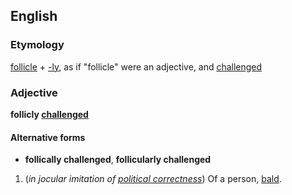 ==English==
===Etymology===
[[follicle]] + [[-ly]], as if "follicle" were an adjective, and [[challenged]]

===Adjective===
'''follicly [[challenged]]'''<!--Note: do not wikify "follicly", as the word does not exist outside this phrase-->

====Alternative forms====
*'''follically challenged''', '''follicularly challenged'''

#(''in jocular imitation of [[political correctness]]'') Of a person, [[bald]].
